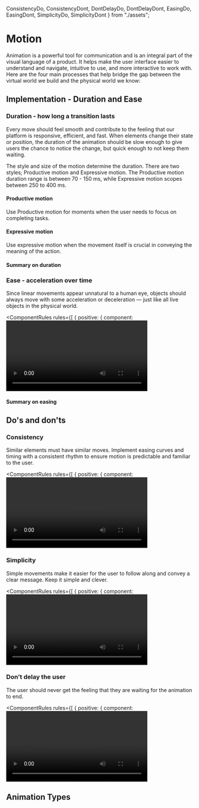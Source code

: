   ConsistencyDo,
  ConsistencyDont,
  DontDelayDo,
  DontDelayDont,
  EasingDo,
  EasingDont,
  SimplicityDo,
  SimplicityDont
} from "./assets";

<Meta title="Foundations/Motion" />

# Motion

Animation is a powerful tool for communication and is an integral part of the visual language of a product. It helps make the user interface easier to understand and navigate, intuitive to use, and more interactive to work with. Here are the four main processes that help bridge the gap between the virtual world we build and the physical world we know:

<AnimationOverviews />

## Implementation - Duration and Ease

### Duration - how long a transition lasts

Every move should feel smooth and contribute to the feeling that our platform is responsive, efficient, and fast.
When elements change their state or position, the duration of the animation should be slow enough to give users the chance to notice the change, but quick enough to not keep them waiting.

The style and size of the motion determine the duration. There are two styles; Productive motion and Expressive motion. The Productive motion duration range is between 70 - 150 ms, while Expressive motion scopes between 250 to 400 ms.

#### Productive motion

Use Productive motion for moments when the user needs to focus on completing tasks.

<DurationProductiveTokens />

#### Expressive motion

Use expressive motion when the movement itself is crucial in conveying the meaning of the action.

<DurationExpressiveTokens />

#### Summary on duration

<DurationTokenTable />

### Ease - acceleration over time

Since linear movements appear unnatural to a human eye, objects should always move with some acceleration or deceleration — just like all live objects in the physical world.

<ComponentRules
  rules={[
    {
      positive: {
        component: <video height="190px" src={EasingDo} controls loop />,
        description: "Using ease to make movement feel natural."
      },
      negative: {
        component: <video height="190px" src={EasingDont} controls loop />,
        description: "Linear motion feels mechanical and unnatural."
      }
    }
  ]}
/>

<EasingOverviews />

#### Summary on easing

<EasingTokenTable />

## Do's and don'ts

### Consistency

Similar elements must have similar moves. Implement easing curves and timing with a consistent rhythm to ensure motion is predictable and familiar to the user.

<ComponentRules
  rules={[
    {
      positive: {
        component: <video height="190px" src={ConsistencyDo} controls loop />,
        description: "Using ease to make movement feel natural."
      },
      negative: {
        component: <video height="190px" src={ConsistencyDont} controls loop />,
        description: "Linear motion feels mechanical and unnatural."
      }
    }
  ]}
/>

### Simplicity

Simple movements make it easier for the user to follow along and convey a clear message. Keep it simple and clever.

<ComponentRules
  rules={[
    {
      positive: {
        component: <video height="190px" src={SimplicityDo} controls loop />,
        description: "Use only one primary action within a single view."
      },
      negative: {
        component: <video height="190px" src={SimplicityDont} controls loop />,
        description: "Don’t use multiple primary buttons within a single view."
      }
    }
  ]}
/>

### Don’t delay the user

The user should never get the feeling that they are waiting for the animation to end.

<ComponentRules
  rules={[
    {
      positive: {
        component: <video height="190px" src={DontDelayDo} controls loop />,
        description: "Use only one primary action within a single view."
      },
      negative: {
        component: <video height="190px" src={DontDelayDont} controls loop />,
        description: "Don’t use multiple primary buttons within a single view."
      }
    }
  ]}
/>

## Animation Types

<AnimationTypes />
